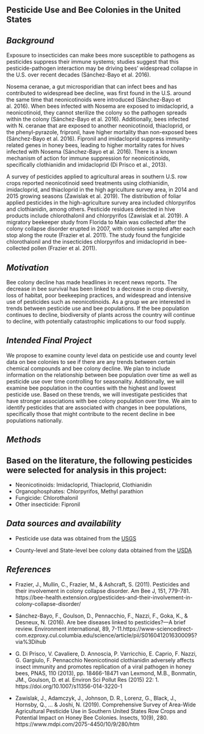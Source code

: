 
## Pesticide Use and Bee Colonies in the United States

_Background_  
------------------------------------------------------
Exposure to insecticides can make bees more susceptible to pathogens as pesticides suppress their immune systems; studies suggest that this pesticide-pathogen interaction may be driving bees’ widespread collapse in the U.S. over recent decades (Sánchez-Bayo et al. 2016).

Nosema ceranae, a gut microsporidian that can infect bees and has contributed to widespread bee decline, was first found in the U.S. around the same time that neonicotinoids were introduced (Sánchez-Bayo et al. 2016). When bees infected with Nosema are exposed to imidacloprid, a neonicotinoid, they cannot sterilize the colony so the pathogen spreads within the colony (Sánchez-Bayo et al. 2016). Additionally, bees infected with N. ceranae that are exposed to another neonicotinoid, thiacloprid, or the phenyl-pyrazole, fripronil, have higher mortality than non-exposed bees (Sánchez-Bayo et al. 2016). Fipronil and imidacloprid suppress immunity-related genes in honey bees, leading to higher mortality rates for hives infected with Nosema (Sánchez-Bayo et al. 2016). There is a known mechanism of action for immune suppression for neonicotinoids, specifically clothianidin and imidacloprid (Di Prisco et al., 2013).

A survey of pesticides applied to agricultural areas in southern U.S. row crops reported neonicotinoid seed treatments using clothianidin, imidacloprid, and thiacloprid in the high agriculture survey area, in 2014 and 2015 growing seasons (Zawislak et al. 2019). The distribution of foliar applied pesticides in the high-agriculture survey area included chlorpyrifos and clothianidin, among others. Pesticide residues detected in hive products include chlorothalonil and chlorpyrifos (Zawislak et al. 2019). A migratory beekeeper study from Florida to Main was collected after the colony collapse disorder erupted in 2007, with colonies sampled after each stop along the route (Frazier et al. 2011). The study found the fungicide chlorothalonil and the insecticides chlorpyrifos and imidacloprid in bee-collected pollen (Frazier et al. 2011).

_Motivation_  
------------------------------------------------------
Bee colony decline has made headlines in recent news reports. The decrease in bee survival has been linked to a decrease in crop diversity, loss of habitat, poor beekeeping practices, and widespread and intensive use of pesticides such as neonicotinoids. As a group we are interested in trends between pesticide use and bee populations. If the bee population continues to decline, biodiversity of plants across the country will continue to decline, with potentially catastrophic implications to our food supply.

_Intended Final Project_  
------------------------------------------------------

We propose to examine county level data on pesticide use and county level data on bee colonies to see if there are any trends between certain chemical compounds and bee colony decline. We plan to include information on the relationship between bee population over time as well as pesticide use over time controlling for seasonality. Additionally, we will examine bee population in the counties with the highest and lowest pesticide use. Based on these trends, we will investigate pesticides that have stronger associations with bee colony population over time. We aim to identify pesticides that are associated with changes in bee populations, specifically those that might contribute to the recent decline in bee populations nationally. 

_Methods_
------------------------------------------------------

Based on the literature, the following pesticides were selected for analysis in this project:    
------------------------------------------------------
* Neonicotinoids:
Imidacloprid, Thiacloprid, Clothianidin   
* Organophosphates:
Chlorpyrifos, Methyl parathion  
* Fungicide:
Chlorothalonil  
* Other insecticide:
Fipronil  

_Data sources and availability_
------------------------------------------------------
* Pesticide use data was obtained from the [USGS](https://water.usgs.gov/nawqa/pnsp/usage/maps/county-level/)

* County-level and State-level bee colony data obtained from the [USDA](https://data.world/finley/bee-colony-statistical-data-from-1987-2017) 


_References_
------------------------------------------------------
* Frazier, J., Mullin, C., Frazier, M., & Ashcraft, S. (2011). Pesticides and their involvement in colony collapse disorder. Am Bee J, 151, 779-781. https://bee-health.extension.org/pesticides-and-their-involvement-in-colony-collapse-disorder/

* Sánchez-Bayo, F., Goulson, D., Pennacchio, F., Nazzi, F., Goka, K., & Desneux, N. (2016). Are bee diseases linked to pesticides?—A brief review. Environment international, 89, 7-11.https://www-sciencedirect-com.ezproxy.cul.columbia.edu/science/article/pii/S0160412016300095?via%3Dihub

* G. Di Prisco, V. Cavaliere, D. Annoscia, P. Varricchio, E. Caprio, F. Nazzi, G. Gargiulo, F. Pennacchio
Neonicotinoid clothianidin adversely affects insect immunity and promotes replication of a viral pathogen in honey bees, PNAS, 110 (2013), pp. 18466-18471 van Lexmond, M.B., Bonmatin, JM., Goulson, D. et al. Environ Sci Pollut Res (2015) 22: 1. https://doi.org/10.1007/s11356-014-3220-1

* Zawislak, J., Adamczyk, J., Johnson, D. R., Lorenz, G., Black, J., Hornsby, Q., ... & Joshi, N. (2019). Comprehensive Survey of Area-Wide Agricultural Pesticide Use in Southern United States Row Crops and Potential Impact on Honey Bee Colonies. Insects, 10(9), 280. https://www.mdpi.com/2075-4450/10/9/280/htm

